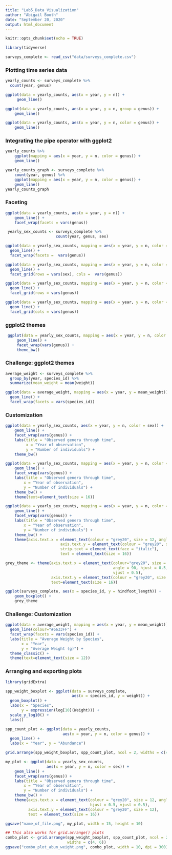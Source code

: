 ```yaml
---
title: "Lab5_Data_Visualization"
author: "Abigail Booth"
date: "September 20, 2020"
output: html_document
---
```


```r
knitr::opts_chunk$set(echo = TRUE)
```

```r
library(tidyverse)
```
```r
surveys_complete <- read_csv("data/surveys_complete.csv")
```

### Plotting time series data

```r
yearly_counts <- surveys_complete %>%
  count(year, genus)
```
```r
ggplot(data = yearly_counts, aes(x = year, y = n)) +
     geom_line()
```
```r
ggplot(data = yearly_counts, aes(x = year, y = n, group = genus)) +
    geom_line()
```
```r
ggplot(data = yearly_counts, aes(x = year, y = n, color = genus)) +
    geom_line()
```
### Integrating the pipe operator with ggplot2

```r
yearly_counts %>% 
    ggplot(mapping = aes(x = year, y = n, color = genus)) +
    geom_line()
```
```r
yearly_counts_graph <- surveys_complete %>%
    count(year, genus) %>% 
    ggplot(mapping = aes(x = year, y = n, color = genus)) +
    geom_line()
yearly_counts_graph
```

### Faceting

```r
ggplot(data = yearly_counts, aes(x = year, y = n)) +
    geom_line() +
    facet_wrap(facets = vars(genus))
```
```r
 yearly_sex_counts <- surveys_complete %>%
                      count(year, genus, sex)
```
```r
ggplot(data = yearly_sex_counts, mapping = aes(x = year, y = n, color = sex)) +
  geom_line() +
  facet_wrap(facets =  vars(genus))
```
```r
ggplot(data = yearly_sex_counts, mapping = aes(x = year, y = n, color = sex)) +
  geom_line() +
  facet_grid(rows = vars(sex), cols =  vars(genus))
```
```r
ggplot(data = yearly_sex_counts, mapping = aes(x = year, y = n, color = sex)) +
  geom_line() +
  facet_grid(rows = vars(genus))
```
```r
ggplot(data = yearly_sex_counts, mapping = aes(x = year, y = n, color = sex)) +
  geom_line() +
  facet_grid(cols = vars(genus))
```

### ggplot2 themes

```r
 ggplot(data = yearly_sex_counts, mapping = aes(x = year, y = n, color = sex)) +
     geom_line() +
     facet_wrap(vars(genus)) +
     theme_bw()
```

### Challenge: ggplot2 themes

```r
average_weight <- surveys_complete %>%
  group_by(year, species_id) %>%
  summarize(mean_weight = mean(weight))

ggplot(data = average_weight, mapping = aes(x = year, y = mean_weight)) +
  geom_line() +
  facet_wrap(facets = vars(species_id))
```

### Customization

```r
ggplot(data = yearly_sex_counts, aes(x = year, y = n, color = sex)) +
    geom_line() +
    facet_wrap(vars(genus)) +
    labs(title = "Observed genera through time",
         x = "Year of observation",
         y = "Number of individuals") +
    theme_bw()
```
```r
ggplot(data = yearly_sex_counts, mapping = aes(x = year, y = n, color = sex)) +
    geom_line() +
    facet_wrap(vars(genus)) +
    labs(title = "Observed genera through time",
        x = "Year of observation",
        y = "Number of individuals") +
    theme_bw() +
    theme(text=element_text(size = 16))
```
```r
ggplot(data = yearly_sex_counts, mapping = aes(x = year, y = n, color = sex)) +
    geom_line() +
    facet_wrap(vars(genus)) +
    labs(title = "Observed genera through time",
        x = "Year of observation",
        y = "Number of individuals") +
    theme_bw() +
    theme(axis.text.x = element_text(colour = "grey20", size = 12, angle = 90, hjust = 0.5, vjust = 0.5),
                        axis.text.y = element_text(colour = "grey20", size = 12),
                        strip.text = element_text(face = "italic"),
                        text = element_text(size = 16))
```
```r
grey_theme <- theme(axis.text.x = element_text(colour="grey20", size = 12, 
                                               angle = 90, hjust = 0.5, 
                                               vjust = 0.5),
                    axis.text.y = element_text(colour = "grey20", size = 12),
                    text=element_text(size = 16))

ggplot(surveys_complete, aes(x = species_id, y = hindfoot_length)) +
    geom_boxplot() +
    grey_theme
```

### Challenge: Customization

```r
ggplot(data = average_weight, mapping = aes(x = year, y = mean_weight)) +
  geom_line(colour="#6633FF") +
  facet_wrap(facets = vars(species_id)) +
  labs(title = "Average Weight by Species",
       x = "Year",
       y = "Average Weight (g)") +
  theme_classic() +
  theme(text=element_text(size = 12))
```

### Arranging and exporting plots

```r
library(gridExtra)

spp_weight_boxplot <- ggplot(data = surveys_complete, 
                             aes(x = species_id, y = weight)) +
  geom_boxplot() +
  labs(x = "Species", 
       y = expression(log[10](Weight))) +
  scale_y_log10() + 
  labs()

spp_count_plot <- ggplot(data = yearly_counts, 
                         aes(x = year, y = n, color = genus)) +
  geom_line() + 
  labs(x = "Year", y = "Abundance")

grid.arrange(spp_weight_boxplot, spp_count_plot, ncol = 2, widths = c(4, 6))
```
```r
my_plot <- ggplot(data = yearly_sex_counts, 
                  aes(x = year, y = n, color = sex)) +
    geom_line() +
    facet_wrap(vars(genus)) +
    labs(title = "Observed genera through time",
        x = "Year of observation",
        y = "Number of individuals") +
    theme_bw() +
    theme(axis.text.x = element_text(colour = "grey20", size = 12, angle = 90,
                                     hjust = 0.5, vjust = 0.5),
          axis.text.y = element_text(colour = "grey20", size = 12),
          text = element_text(size = 16))

ggsave("name_of_file.png", my_plot, width = 15, height = 10)

## This also works for grid.arrange() plots
combo_plot <- grid.arrange(spp_weight_boxplot, spp_count_plot, ncol = 2, 
                           widths = c(4, 6))
ggsave("combo_plot_abun_weight.png", combo_plot, width = 10, dpi = 300)
```



